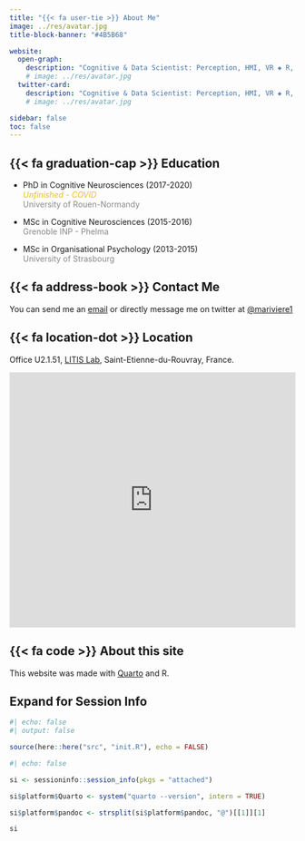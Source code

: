 ```yaml
---
title: "{{< fa user-tie >}} About Me"
image: ../res/avatar.jpg
title-block-banner: "#4B5B68"

website:
  open-graph:
    description: "Cognitive & Data Scientist: Perception, HMI, VR ◈ R, Stats, Bayes"
    # image: ../res/avatar.jpg
  twitter-card:
    description: "Cognitive & Data Scientist: Perception, HMI, VR ◈ R, Stats, Bayes"
    # image: ../res/avatar.jpg

sidebar: false
toc: false
---
```


## {{< fa graduation-cap >}} Education

- PhD in Cognitive Neurosciences (2017-2020)  
  [*Unfinished - COVID*]{.small style="color: #eac019"}  
  [University of Rouen-Normandy]{.small style="color: #888888"}

- MSc in Cognitive Neurosciences (2015-2016)  
  [Grenoble INP - Phelma]{.small style="color: #888888"}

- MSc in Organisational Psychology (2013-2015)  
  [University of Strasbourg]{.small style="color: #888888"}

## {{< fa address-book >}} Contact Me

You can send me an [email](mailto:marc.aurele.riviere+site@gmail.com) or directly message me on twitter at [@mariviere1](https://twitter.com/mariviere1)

## {{< fa location-dot >}} Location

Office U2.1.51, [LITIS Lab](https://litislab.fr/en/), Saint-Etienne-du-Rouvray, France.

<iframe src="https://www.google.com/maps/embed?pb=!1m14!1m8!1m3!1d2597.178095254828!2d1.068668!3d49.386623!3m2!1i1024!2i768!4f13.1!3m3!1m2!1s0x0%3A0x99721d01c683ed03!2sLitis!5e0!3m2!1sen!2sfr!4v1663157185844!5m2!1sen!2sfr" width="100%" height="450" style="border:0;" allowfullscreen="" loading="lazy" referrerpolicy="no-referrer-when-downgrade"></iframe>

## {{< fa code >}} About this site

This website was made with [Quarto](https://quarto.org/) and R.

:::{.callout-tip collapse="true"}

# Expand for Session Info

```r
#| echo: false
#| output: false

source(here::here("src", "init.R"), echo = FALSE)
```

```r
#| echo: false

si <- sessioninfo::session_info(pkgs = "attached")

si$platform$Quarto <- system("quarto --version", intern = TRUE)

si$platform$pandoc <- strsplit(si$platform$pandoc, "@")[[1]][1]

si
```

:::